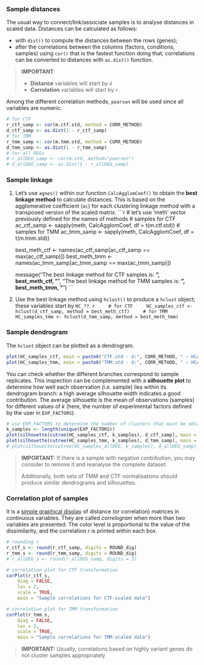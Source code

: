 
### Sample distances

The usual way to connect/link/associate samples is to analyse distances in scaled data. Distances can be calculated as follows:

* with `dist()` to compute the distances between the rows (genes);
* after the correlations between the columns (factors, conditions, samples) using `cor()` that is the fastest function doing that; correlations can be converted to distances with `as.dist()` function.

> **IMPORTANT**:
>
> * **Distance** variables will start by `d`
> * **Correlation** variables will start by `r`.


Among the different correlation methods, `pearson` will be used since all variables are numeric.

```r
# for CTF
r_ctf_samp <- cor(m.ctf.std, method = CORR_METHOD)
d_ctf_samp <- as.dist(1 - r_ctf_samp)
# for TMM
r_tmm_samp <- cor(m.tmm.std, method = CORR_METHOD)
d_tmm_samp <- as.dist(1 - r_tmm_samp)
# for all DEGs
# r_allDEG_samp <- cor(m.std, method="pearson")
# d_allDEG_samp <- as.dist(1 - r_allDEG_samp)
```


### Sample linkage

1. Let's use `agnes()` within our function `CalcAgglomCoef()` to obtain the **best linkage method** to calculate distances. This is based on the agglomerative coefficient (`ac`) for each clustering linkage method with a transposed version of the scaled matrix.
    ```r
    # let's use 'meth' vector previously defined for the names of methods
    # samples for CTF
    ac_ctf_samp <- sapply(meth, CalcAgglomCoef, df = t(m.ctf.std))
    # samples for TMM
    ac_tmm_samp <- sapply(meth, CalcAgglomCoef, df = t(m.tmm.std))

    best_meth_ctf <- names(ac_ctf_samp[ac_ctf_samp == max(ac_ctf_samp)])
    best_meth_tmm <- names(ac_tmm_samp[ac_tmm_samp == max(ac_tmm_samp)])

    message("The best linkage method for CTF samples is: **", best_meth_ctf, "**\n", 
            "The best linkage method for TMM samples is: **", best_meth_tmm, "**\n")
    ```


2. Use the best linkage method using `hclust()` to produce a `hclust` object; these variables start by `HC_??`.
    ```r
    # for CTF
    HC_samples_ctf <- hclust(d_ctf_samp, method = best_meth_ctf)
    # for TMM
    HC_samples_tmm <- hclust(d_tmm_samp, method = best_meth_tmm)
    ```


### Sample dendrogram

The `hclust` object can be plotted as a dendrogram.

```r
plot(HC_samples_ctf, main = paste0("CTF.std - d:", CORR_METHOD, " — HCA: ", best_meth_ctf))
plot(HC_samples_tmm, main = paste0("TMM.std - d:", CORR_METHOD, " — HCA: ", best_meth_tmm))
```

You can check whether the different branches correspond to sample replicates. This inspection can be complemented with a **silhouette plot** to determine how well each observation (i.e. sample) lies within its dendrogram branch: a high average silhouette width indicates a good contribution. The average silhouette is the mean of observations (samples) for different values of _k_ (here, the number of experimental factors defined by the user in `EXP_FACTORS`).

```r
# use EXP_FACTORS to determine the number of clusters that must be obtained
k_samples <- length(unique(EXP_FACTORS))
plot(silhouette(cutree(HC_samples_ctf, k_samples), d_ctf_samp), main = "CTF")
plot(silhouette(cutree(HC_samples_tmm, k_samples), d_tmm_samp), main = "TMM")
# plot(silhouette(cutree(HC_samples_allDEG, k_samples), d_allDEG_samp), main = "All DEGs")
```

> **IMPORTANT:** If there is a sample with negative contribution, you may consider to remove it and reanalyse the complete dataset.
> 
> Additionally, both sets of TMM and CTF normalisations should produce similar dendrograms and silhouettes.



### Correlation plot of samples

It is a [simple graphical display](https://r-coder.com/correlation-plot-r/) of distance (or correlation) matrices in continuous variables. They are called _correlogram_ when more than two variables are presented. The color level is proportional to the value of the dissimilarity, and the correlation _r_ is printed within each box.

```r
# rounding r
r_ctf_s <- round(r_ctf_samp, digits = ROUND_dig)
r_tmm_s <- round(r_tmm_samp, digits = ROUND_dig)
# r_allDEG_s <- round(r_allDEG_samp, digits = 3)

# correlation plot for CTF transformation
corPlot(r_ctf_s, 
    diag = FALSE,
    las = 2, 
    scale = TRUE,
    main = "Sample correlations for CTF-scaled data")

# correlation plot for TMM transformation
corPlot(r_tmm_s, 
    diag = FALSE,
    las = 2, 
    scale = TRUE,
    main = "Sample correlations for TMM-scaled data")
```

> **IMPORTANT:** Usually, correlations based on highly variant genes do not cluster samples appropriately
